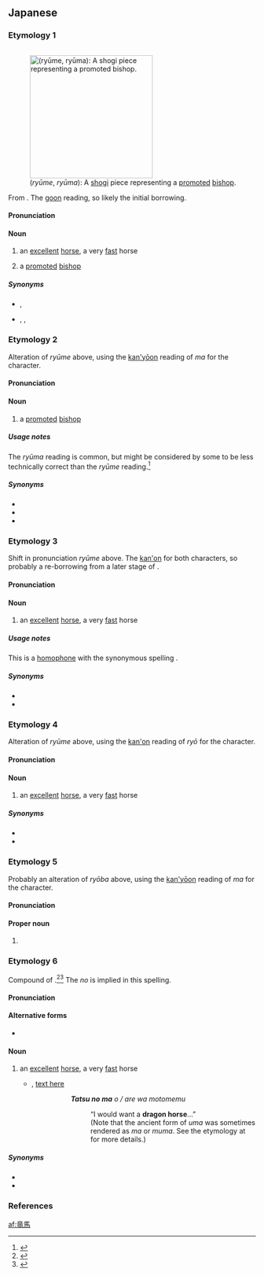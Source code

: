 ==Japanese==

===Etymology 1===
<div style="float:right;">
{{wikipedia|lang=ja|竜馬|竜馬 (for shogi)}}
{{wikipedia|Shogi#Promoted_bishop}}
[[Image:Shogi_bishop_p.jpg|thumb|250px|{{lang|ja|竜馬}} (''ryūme'', ''ryūma''): A [[shogi]] piece representing a [[promoted]] [[bishop]].]]
</div>
{{ja-kanjitab|yomi=o|りゅう|め}}
From {{etyl|ltc|ja|sort=りゅうめ}} {{m|zh|龍馬|tr=ljowng mæ<sup>X</sup>|lit=dragon + horse}}. The [[呉音#Japanese|goon]] reading, so likely the initial borrowing.

====Pronunciation====
{{ja-pron|yomi=goon|りゅうめ}}

====Noun====
{{ja-noun|りゅうめ|kyu=龍馬}}

# {{lb|ja|sort=りゅうめ|idiomatic}} an [[excellent]] [[horse]], a very [[fast]] horse
# {{lb|ja|sort=りゅうめ|shogi}} a [[promoted]] [[bishop]]

=====Synonyms=====
{{der-top|Synonyms}}
* {{sense|horse}} {{m|ja|駿馬|tr=shunme</i>, <i>shunba}}, {{m|ja|良馬|tr=ryōba}}
* {{sense|shogi}} {{m|ja|成り角|tr=narikaku}}, {{m|ja|成った角|tr=natta kaku}}, {{m|ja|馬|tr=uma}}
{{der-bottom}}

===Etymology 2===
{{ja-kanjitab|yomi=o|りゅう|ま}}
Alteration of ''ryūme'' above, using the [[慣用音#Japanese|kan'yōon]] reading of ''ma'' for the {{ja-l|馬}} character.

====Pronunciation====
{{ja-pron|yomi=o|りゅうま}}

====Noun====
{{ja-noun|りゅうま|kyu=龍馬}}

# {{lb|ja|sort=りゅうま|shogi}} a [[promoted]] [[bishop]]

=====Usage notes=====
The ''ryūma'' reading is common, but might be considered by some to be less technically correct than the ''ryūme'' reading.<ref name="DJS">{{R:Daijisen}}</ref>

=====Synonyms=====
{{der-top|Synonyms}}
* {{m|ja|成り角|tr=narikaku}}
* {{m|ja|成った角|tr=natta kaku}}
* {{m|ja|馬|tr=uma}}
{{der-bottom}}

===Etymology 3===
{{ja-kanjitab|yomi=o|りょう|ば}}
Shift in pronunciation ''ryūme'' above. The [[漢音#Japanese|kan'on]] for both characters, so probably a re-borrowing from a later stage of {{etyl|ltc|ja|sort=りょうば}}.

====Pronunciation====
{{ja-pron|yomi=kanon|りょうば}}

====Noun====
{{ja-noun|りょうば|kyu=龍馬}}

# {{lb|ja|sort=りょうば|idiomatic}} an [[excellent]] [[horse]], a very [[fast]] horse

=====Usage notes=====
This is a [[homophone]] with the synonymous spelling {{m|ja|良馬|tr=ryōba|lit=good horse}}.

=====Synonyms=====
{{der-top|Synonyms}}
* {{m|ja|駿馬|tr=shunme</i>, <i>shunba}}
* {{m|ja|良馬|tr=ryōba}}
{{der-bottom}}

===Etymology 4===
{{ja-kanjitab|yomi=o|りょう|め}}
Alteration of ''ryūme'' above, using the [[漢音#Japanese|kan'on]] reading of ''ryō'' for the {{ja-l|竜}} character.

====Pronunciation====
{{ja-pron|yomi=o|りょうめ|acc=1|acc_ref=DJR}}

====Noun====
{{ja-noun|りょうめ|kyu=龍馬}}

# {{lb|ja|sort=りょうめ|idiomatic}} an [[excellent]] [[horse]], a very [[fast]] horse

=====Synonyms=====
{{der-top|Synonyms}}
* {{m|ja|駿馬|tr=shunme</i>, <i>shunba}}
* {{m|ja|良馬|tr=ryōba}}
{{der-bottom}}

===Etymology 5===
{{ja-kanjitab|yomi=o|りょう|ま}}
Probably an alteration of ''ryōba'' above, using the [[慣用音#Japanese|kan'yōon]] reading of ''ma'' for the {{ja-l|馬}} character.

====Pronunciation====
{{ja-pron|yomi=o|りょうま}}

====Proper noun====
{{ja-pos|proper|りょうま|kyu=龍馬}}

# {{surname|lang=ja|sort=りょうま}}

===Etymology 6===
{{ja-kanjitab|yomi=k|たつ|うま|sort=たつのうま}}
Compound of {{compound|lang=ja|sort=たつのうま|竜|tr1=tatsu|t1=dragon|の|tr2=no|pos2=possessive particle|馬|tr3=uma|t3=horse}}.<ref name="KDJ">{{R:Kokugo Dai Jiten}}</ref><ref name="DJR">{{R:Daijirin}}</ref> The ''no'' is implied in this spelling.

====Pronunciation====
{{ja-pron|yomi=k|たつ の うま}}

====Alternative forms====
* {{ja-l|竜の馬}}

====Noun====
{{ja-noun|たつ の うま|kyu=龍馬}}

# {{lb|ja|sort=たつのうま|idiomatic}} an [[excellent]] [[horse]], a very [[fast]] horse
#* {{RQ:Manyoshu|5|808}}, [http://jti.lib.virginia.edu/japanese/manyoshu/Man5Yos.html#808 text here]
#*: {{lang|ja|'''多都乃麻'''乎 阿礼波毛等米牟}}
#*: {{lang|ja|'''たつのま'''を あれはもとめむ}}
#*:: '''''Tatsu no ma''' o / are wa motomemu''
#*::: “I would want a '''dragon horse'''...”
#*::: (Note that the ancient form of ''uma'' was sometimes rendered as ''ma'' or ''muma''. See the etymology at {{ja-l|馬}} for more details.)

=====Synonyms=====
{{der-top|Synonyms}}
* {{m|ja|駿馬|tr=shunme</i>, <i>shunba}}
* {{m|ja|良馬|tr=ryōba}}
{{der-bottom}}

===References===
<references/>

[[af:竜馬]]